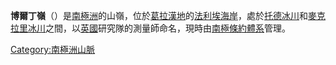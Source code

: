{{Coord|68|2|S|66|55|W|source:GNIS|display=title}}

'''博爾丁嶺'''（{{lang-en|Boulding Ridge}}）是[[南極洲|南極洲]]的山嶺，位於[[葛拉漢地|葛拉漢地]]的[[法利埃海岸|法利埃海岸]]，處於[[托德冰川|托德冰川]]和[[麥克拉里冰川|麥克拉里冰川]]之間，以[[英國|英國]]研究隊的測量師命名，現時由[[南極條約體系|南極條約體系]]管理。

{{DEFAULTSORT:Boulding Ridge}}
[[Category:南極洲山脈|Category:南極洲山脈]]


{{FallièresCoast-geo-stub}}
